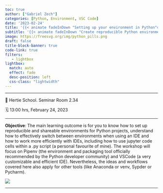 ```yaml
---
toc: true
author: ["Gabriel Zech"]
categories: [Python, Environment, VSC Code]
date: '2023-02-24'
title: '{{< animate fadeInDown "Setting up your environment in Python"delay=.6s >}}'
subtitle: '{{< animate fadeInDown "Create reproducible Python environments"delay=.6s >}}'
image: https://freesvg.org/img/python_pills.png
draft: false
title-block-banner: true
code-link: true
filters:
   - lightbox
lightbox: 
  match: auto
  effect: fade
  desc-position: left
  css-class: "lightwidth"
---
```


------------------------------------------------------------------------

📍 Hertie School. Seminar Room 2.34

🗓 13:00 hrs, February 24, 2023

------------------------------------------------------------------------

**Objective**: The main learning outcome is for you to know how to set up reproducible and shareable environments for Python projects, understand how to effectively switch between environments when using an IDE and how to work more efficiently with IDEs, including how to use jupyter code cells within a .py script (a personal favourite of mine). The workshop will focus on Pipenv (the environment and packaging tool officially recommended by the Python developer community) and VSCode (a very customizable and efficient IDE). Nevertheless, the ideas and workflows covered here also apply for other tools (like Anaconda or venv, Sypder or Pycharm).

![](04_environment.png)

------------------------------------------------------------------------
